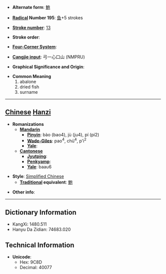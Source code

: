 * '''Alternate form''': [[鮑]]

* '''[[Wiktionary:Chinese radical index| Radical]] Number 195''': [[Wiktionary:Chinese radical index 鱼|鱼]]+5 strokes

* '''[[Wiktionary:Chinese total strokes index|Stroke number]]''': [[Wiktionary:Chinese total strokes index 13|13]]

* '''Stroke order''': 

* '''[[Wiktionary:Chinese four corner index|Four-Corner System]]''': 

* '''[[Wiktionary:Chinese Cangjie index|Cangjie input]]''': 弓一心口山 (NMPRU)

* '''Graphical Significance and Origin''': 

* '''Common Meaning'''
*#abalone
*# dried fish
*# surname


----

== [[Chinese]] [[Hanzi]] ==

* '''Romanizations'''
** '''[[Mandarin]]'''
*** '''[[Pinyin]]''': bào (bao4), jù (ju4), pí (pi2)
*** '''[[Wade-Giles]]''': pao<sup>4</sup>, chü<sup>4</sup>, p'i<sup>2</sup>
*** '''[[Yale]]''': 
** '''[[Cantonese]]'''
*** '''[[Jyutping]]''':
*** '''[[Penkyamp]]''': 
*** '''[[Yale]]''': baau6

* '''Style''': [[Simplified Chinese]] 
** '''[[Traditional Chinese|Traditional]] equivalent''': [[鮑]]

* '''Other info''': 

----

== Dictionary Information ==

* KangXi: 1480.511
* Hanyu Da Zidian: 74683.020

== Technical Information ==

* '''Unicode''':
** Hex: 9C8D
** Decimal: 40077